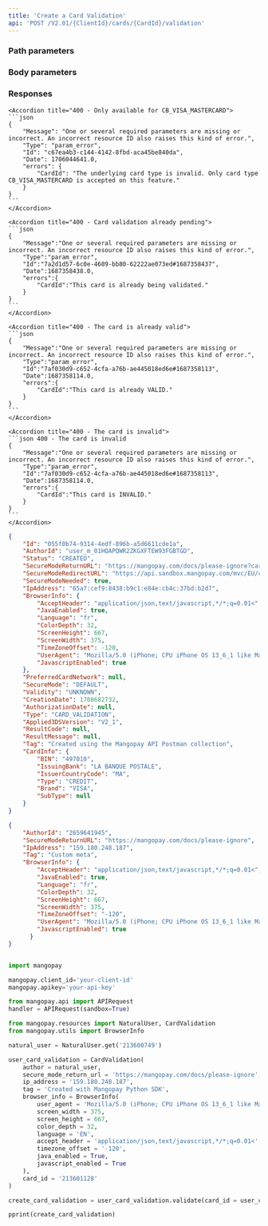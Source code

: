 ```yaml
---
title: 'Create a Card Validation'  
api: 'POST /V2.01/{ClientId}/cards/{CardId}/validation'  
---
```


  

### Path parameters  

<CardId />  

### Body parameters  

<AuthorId />  

<SecureModeReturnURL />  

<IpAddress />  

<Tag />  

<BrowserInfo />  

<PreferredCardNetwork />  

<SecureMode />  

<ProfilingAttemptReference />  

### Responses  

<AccordionGroup>

<Accordion title="200 - Created">  

<IdResponse />  

<AuthorIdResponse />  

<Status2Response />  

<SecureModeReturnURLResponse />  

<SecureModeRedirectURLResponse />  

<SecureModeNeededResponse />  

<IpAddressResponse />  

<BrowserInfoResponse />  

<PreferredCardNetworkResponse />  

<SecureModeResponse />  

<ValidityResponse />  

<CreationDateResponse />  

<Type1Response />  

<Applied3DSVersionResponse />  

<ResultCodeResponse />  

<ResultMessageResponse />  

<TagResponse />  

<CardInfoResponse />

</Accordion>

</AccordionGroup>  

<AccordionGroup>  

    <Accordion title="400 - Only available for CB_VISA_MASTERCARD">
    ```json 
    {
        "Message": "One or several required parameters are missing or incorrect. An incorrect resource ID also raises this kind of error.",
        "Type": "param_error",
        "Id": "c67ea4b3-c144-4142-8fbd-aca45be840da",
        "Date": 1706044641.0,
        "errors": {
            "CardId": "The underlying card type is invalid. Only card type CB_VISA_MASTERCARD is accepted on this feature."
        }
    }  
    ``` 
    </Accordion>

    <Accordion title="400 - Card validation already pending">
    ```json
    {
        "Message":"One or several required parameters are missing or incorrect. An incorrect resource ID also raises this kind of error.",
        "Type":"param_error",
        "Id":"7a2d1d57-6c0e-4689-bb80-62222ae073ed#1687358437",
        "Date":1687358438.0,
        "errors":{
            "CardId":"This card is already being validated."
        }
    }  
    ``` 
    </Accordion>
    
    <Accordion title="400 - The card is already valid">
    ```json 
    {
        "Message":"One or several required parameters are missing or incorrect. An incorrect resource ID also raises this kind of error.",
        "Type":"param_error",
        "Id":"7af030d9-c652-4cfa-a76b-ae445018ed6e#1687358113",
        "Date":1687358114.0,
        "errors":{
            "CardId":"This card is already VALID."
        }
    }  
    ```  
    </Accordion>
    
    <Accordion title="400 - The card is invalid">
    ```json 400 - The card is invalid  
    {
        "Message":"One or several required parameters are missing or incorrect. An incorrect resource ID also raises this kind of error.",
        "Type":"param_error",
        "Id":"7af030d9-c652-4cfa-a76b-ae445018ed6e#1687358113",
        "Date":1687358114.0,
        "errors":{
            "CardId":"This card is INVALID."
        }
    }  
    ```  
    </Accordion>

</AccordionGroup>  

<ResponseExample>  

```json 200 - Created  
{
    "Id": "055f0b74-9314-4edf-896b-a5d6611cde1a",
    "AuthorId": "user_m_01HQAPQWR2ZKGXFTEW93FGBTGD",
    "Status": "CREATED",
    "SecureModeReturnURL": "https://mangopay.com/docs/please-ignore?cardValidationId=055f0b74-9314-4edf-896b-a5d6611cde1a",
    "SecureModeRedirectURL": "https://api.sandbox.mangopay.com/mvc/EU/cardvalidation/Acs/Redirect?secureSessionToken=28f2b766-6f5c-4b7d-bf09-0b29a4501231",
    "SecureModeNeeded": true,
    "IpAddress": "65a7:cef9:8438:b9c1:e84e:cb4c:37bd:b2d7",
    "BrowserInfo": {
        "AcceptHeader": "application/json,text/javascript,*/*;q=0.01<",
        "JavaEnabled": true,
        "Language": "fr",
        "ColorDepth": 32,
        "ScreenHeight": 667,
        "ScreenWidth": 375,
        "TimeZoneOffset": -120,
        "UserAgent": "Mozilla/5.0 (iPhone; CPU iPhone OS 13_6_1 like Mac OS X) AppleWebKit/605.1.15 (KHTML, like Gecko) Mobile/15E148",
        "JavascriptEnabled": true
    },
    "PreferredCardNetwork": null,
    "SecureMode": "DEFAULT",
    "Validity": "UNKNOWN",
    "CreationDate": 1708682732,
    "AuthorizationDate": null,
    "Type": "CARD_VALIDATION",
    "Applied3DSVersion": "V2_1",
    "ResultCode": null,
    "ResultMessage": null,
    "Tag": "Created using the Mangopay API Postman collection",
    "CardInfo": {
        "BIN": "497010",
        "IssuingBank": "LA BANQUE POSTALE",
        "IssuerCountryCode": "MA",
        "Type": "CREDIT",
        "Brand": "VISA",
        "SubType": null
    }
}  
 ```  

</ResponseExample>  

<RequestExample>  
  
```json REST  
{
    "AuthorId": "2659641945",
    "SecureModeReturnURL": "https://mangopay.com/docs/please-ignore",
    "IpAddress": "159.180.248.187",
    "Tag": "Custom meta",
    "BrowserInfo": {
        "AcceptHeader": "application/json,text/javascript,*/*;q=0.01<",
        "JavaEnabled": true,
        "Language": "fr",
        "ColorDepth": 32,
        "ScreenHeight": 667,
        "ScreenWidth": 375,
        "TimeZoneOffset": "-120",
        "UserAgent": "Mozilla/5.0 (iPhone; CPU iPhone OS 13_6_1 like Mac OS X) AppleWebKit/605.1.15 (KHTML, like Gecko) Mobile/15E148",
        "JavascriptEnabled": true
      }
}  
```  

  
```python Python  

import mangopay

mangopay.client_id='your-client-id'
mangopay.apikey='your-api-key'

from mangopay.api import APIRequest
handler = APIRequest(sandbox=True)

from mangopay.resources import NaturalUser, CardValidation
from mangopay.utils import BrowserInfo

natural_user = NaturalUser.get('213600749')

user_card_validation = CardValidation(
    author = natural_user,
    secure_mode_return_url = 'https://mangopay.com/docs/please-ignore',
    ip_address = '159.180.248.187',
    tag = 'Created with Mangopay Python SDK',
    browser_info = BrowserInfo(
        user_agent = 'Mozilla/5.0 (iPhone; CPU iPhone OS 13_6_1 like Mac OS X) AppleWebKit/605.1.15 (KHTML, like Gecko) Mobile/15E148',
        screen_width = 375,
        screen_height = 667,
        color_depth = 32,
        language = 'EN',
        accept_header = 'application/json,text/javascript,*/*;q=0.01<',
        timezone_offset = '-120',
        java_enabled = True,
        javascript_enabled = True
    ),
    card_id = '213601128'
)

create_card_validation = user_card_validation.validate(card_id = user_card_validation.card_id)

pprint(create_card_validation)  
```  

  
</RequestExample>